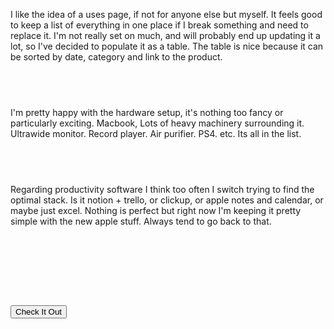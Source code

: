 
I like the idea of a uses page, if not for anyone else but myself. It feels good to keep a list of everything in one place if I break something and need to replace it. I'm not really set on much, and will probably end up updating it a lot, so I've decided to populate it as a table. The table is nice because it can be sorted by date, category and link to the product.

&nbsp;&nbsp;
-----

I'm pretty happy with the hardware setup, it's nothing too fancy or particularly exciting. Macbook, Lots of heavy machinery surrounding it. Ultrawide monitor. Record player. Air purifier. PS4. etc. Its all in the list.

&nbsp;&nbsp;
-----

Regarding productivity software I think too often I switch trying to find the optimal stack. Is it notion + trello, or clickup, or apple notes and calendar, or maybe just excel. Nothing is perfect but right now I'm keeping it pretty simple with the new apple stuff. Always tend to go back to that.

&nbsp;&nbsp;
-----

&nbsp;&nbsp;
-----

<Button href="/uses" className="block gr-tw-3 py-6 px-8 max-w-xs rounded hover:opacity-75 text-center" target="_blank">
<span className="text-white">Check It Out</span></Button>
